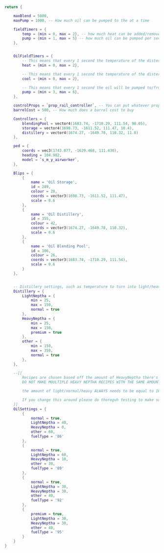 ```lua
return {

    maxBlend = 5000,
    maxPump = 1000, -- How much oil can be pumped to the at a time

    fieldTimers = {
        temp = {min = 0, max = 2}, -- how much heat can be added/removed per second
        pump = {min = 1, max = 5} -- how much oil can be pumped per second from storage to controller
    },


    OilFieldTimers = {
        -- This means that every 1 second the temperature of the disterilizer will increase by 1 degree
        heat = {min = 0, max = 2},

        -- This means that every 1 second the temperature of the disterilizer will decrease by 1 degree
        cool = {min = 0, max = 2},

        -- This means that every 1 second the oil will be pumped to/from storage
        pump = {min = 3, max = 6},
    },

    controlProps = `prop_rail_controller`, -- You can put whatever prop you have for this, if you have npas-props use prop_oil_controller
    barrelCost = 500, -- How much does a barrel cost to buy

    Controllers = {
        blendingPool = vector4(1683.74, -1710.29, 111.54, 98.05),
        storage = vector4(1698.73, -1611.52, 111.47, 10.4),
        distillery = vector4(1674.27, -1649.78, 110.32, 11.0)
    },

    ped = {
        coords = vec3(1743.077, -1629.468, 111.430),
        heading = 104.982,
        model = `s_m_y_airworker`,
    },

    Blips = {
        {
            name = 'Oil Storage',
            id = 289,
            colour = 28,
            coords = vector3(1698.73, -1611.52, 111.47),
            scale = 0.6
        },
        {
            name = 'Oil Distillery',
            id = 355,
            colour = 42,
            coords = vector3(1674.27, -1649.78, 110.32),
            scale = 0.6
        },
        {
            name = 'Oil Blending Pool',
            id = 106,
            colour = 26,
            coords = vector3(1683.74, -1710.29, 111.54),
            scale = 0.6
        }
    },


    -- Distillery settings, such as temperature to turn into light/heavy neptha or other gasses
    Distillery = {
        LightNeptha = {
            min = 25,
            max = 150,
            normal = true
        },
        HeavyNeptha = {
            min = 25,
            max = 150,
            premium = true
        },
        other = {
            min = 150,
            max = 350,
            normal = true
        },
    },

    --[[
        Recipes are chosen based off the amount of HeavyNeptha there's in the recipe.
        DO NOT MAKE MOULTIPLE HEAVY NEPTHA RECIPES WITH THE SAME AMOUNT OF HEAVY NEPTHA (EXCEPT FOR WHEN U USE NORMAL AND PREMIUM FUEL)

        the amount of light/normal/heavy ALWAYS needs to be equal to 100

        If you change this around please do thoroguh testing to make sure it works as intended and that it doesn't break the recipes completely so change at your own risk
    ]]
    OilSettings = {
        {
            normal = true,
            LightNeptha = 40,
            HeavyNeptha = 0,
            other = 60,
            fuelType = '86'
        },
        {
            normal = true,
            LightNeptha = 60,
            HeavyNeptha = 10,
            other = 30,
            fuelType = '89'
        },
        {
            normal = true,
            LightNeptha = 30,
            HeavyNeptha = 30,
            other = 40,
            fuelType = '92'
        },
        {
            premium = true,
            LightNeptha = 30,
            HeavyNeptha = 30,
            other = 40,
            fuelType = '95'
        }
    }
}
```